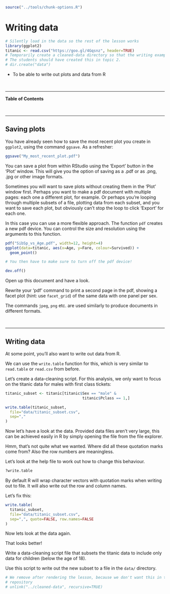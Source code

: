 
```r
source("../tools/chunk-options.R")
```

# Writing data

```r
# Silently load in the data so the rest of the lesson works
library(ggplot2)
titanic <- read.csv("https://goo.gl/4Gqsnz", header=TRUE)
# Temporarily create a cleaned-data directory so that the writing examples work
# The students should have created this in topic 2.
# dir.create("data")
```

<!--sec data-title="Learning Objective" data-id="obj" data-show=true data-collapse=false ces-->

* To be able to write out plots and data from R

<!--endsec-->

<br>

---

**Table of Contents**

<!-- toc -->

<br>

---

## Saving plots

You have already seen how to save the most recent plot you create in `ggplot2`,
using the command `ggsave`. As a refresher:

```r
ggsave("My_most_recent_plot.pdf")
```

You can save a plot from within RStudio using the 'Export' button
in the 'Plot' window. This will give you the option of saving as a
.pdf or as .png, .jpg or other image formats.

Sometimes you will want to save plots without creating them in the
'Plot' window first. Perhaps you want to make a pdf document with
multiple pages: each one a different plot, for example. Or perhaps
you're looping through multiple subsets of a file, plotting data from
each subset, and you want to save each plot, but obviously can't stop
the loop to click 'Export' for each one.

In this case you can use a more flexible approach. The function
`pdf` creates a new pdf device. You can control the size and resolution
using the arguments to this function.

```r
pdf("SibSp_vs_Age.pdf", width=12, height=4)
ggplot(data=titanic, aes(x=Age, y=Fare, colour=Survived)) +
  geom_point()

# You then have to make sure to turn off the pdf device!

dev.off()
```

Open up this document and have a look.

<!--sec data-title="Challenge 1" data-id="ch1" data-show=true data-collapse=false ces-->

Rewrite your 'pdf' command to print a second page in the pdf, showing a facet plot (hint: use `facet_grid`) of the same data with one panel per sex.

<!--endsec-->

The commands `jpeg`, `png` etc. are used similarly to produce
documents in different formats.

<br>

---

## Writing data

At some point, you'll also want to write out data from R.

We can use the `write.table` function for this, which is
very similar to `read.table` or `read.csv` from before.

Let's create a data-cleaning script. For this analysis, we
only want to focus on the titanic data for males with first class tickets:

```r
titanic_subset <- titanic[titanic$Sex == "male" & 
                                  titanic$Pclass == 1,]

write.table(titanic_subset,
  file="data/titanic_subset.csv",
  sep=","
)
```

Now let's have a look at the data. Provided data files aren't very large, this can be achieved easily in R by simply opening the file from the file explorer.

Hmm, that's not quite what we wanted. Where did all these
quotation marks come from? Also the row numbers are
meaningless.

Let's look at the help file to work out how to change this
behaviour.

```r
?write.table
```

By default R will wrap character vectors with quotation marks
when writing out to file. It will also write out the row and
column names.

Let's fix this:

```r
write.table(
  titanic_subset,
  file="data/titanic_subset.csv",
  sep=",", quote=FALSE, row.names=FALSE
)
```

Now lets look at the data again.

That looks better!

<!--sec data-title="Challenge 2" data-id="ch2" data-show=true data-collapse=false ces-->

Write a data-cleaning script file that subsets the titanic data to include only data for children (below the age of 18).

Use this script to write out the new subset to a file in the `data/` directory.

<!--endsec-->

```r
# We remove after rendering the lesson, because we don't want this in the lesson
# repository
# unlink("../cleaned-data", recursive=TRUE)
```
